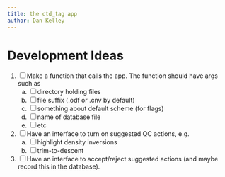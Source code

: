 ```yaml
---
title: the ctd_tag app
author: Dan Kelley
---
```


# Development Ideas

1. [ ] Make a function that calls the app.  The function should have args such as
   a. [ ] directory holding files
   b. [ ] file suffix (.odf or .cnv by default)
   c. [ ] something about default scheme (for flags)
   d. [ ] name of database file
   e. [ ] etc
2. [ ] Have an interface to turn on suggested QC actions, e.g.
   a. [ ] highlight density inversions
   b. [ ] trim-to-descent
3. [ ] Have an interface to accept/reject suggested actions (and maybe record this in the database).
